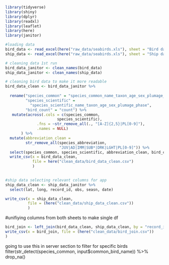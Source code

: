 ```r
library(tidyverse)
library(shiny)
library(dplyr)
library(readxl)
library(leaflet)
library(here)
library(janitor)
```

```r
#loading data
bird_data <- read_excel(here("raw_data/seabirds.xls"), sheet = "Bird data by record ID")
ship_data <- read_excel(here("raw_data/seabirds.xls"), sheet = "Ship data by record ID")
```

```r
# cleaning data 1st run
bird_data_janitor <- clean_names(bird_data)
ship_data_janitor <- clean_names(ship_data)
```

```r
# cleaning bird data to make it more readable
bird_data_clean <- bird_data_janitor %>%
 
  rename("species_common" = "species_common_name_taxon_age_sex_plumage_phase",
         "species_scientific" = 
           "species_scientific_name_taxon_age_sex_plumage_phase", 
         "bird_count" = "count") %>% 
   mutate(across(.cols = c(species_common, 
                       species_scientific), 
              .fns = ~str_remove_all(., "[A-Z]{2,5}|PL[0-9]"), 
              .names = NULL)
       ) %>% 
  mutate(abbreviation_clean =  
         str_remove_all(species_abbreviation, 
                        "JUV|AD|IMM|SUB*|DRK|LGHT|PL[0-9]")) %>% 
  select(species_common, species_scientific, abbreviation_clean, bird_count, record_id) 
  write_csv(x = bird_data_clean, 
            file = here("clean_data/bird_data_clean.csv")
            )
            
```

```r
#ship data selecting relevant columns for app
ship_data_clean <- ship_data_janitor %>% 
  select(lat, long, record_id, obs, seasn, date)

write_csv(x = ship_data_clean, 
          file = (here("clean_data/ship_data_clean.csv"))
          )
```

#unifiying columns from both sheets to make single df
```r
bird_join <- left_join(bird_data_clean, ship_data_clean, by = "record_id")
write_csv(x = bird_join, file = (here("clean_data/bird_join.csv"))
)
```

going to use this in server section to filter for specific birds
filter(str_detect(species_common, input$common_bird_name)) %>% 
drop_na()
